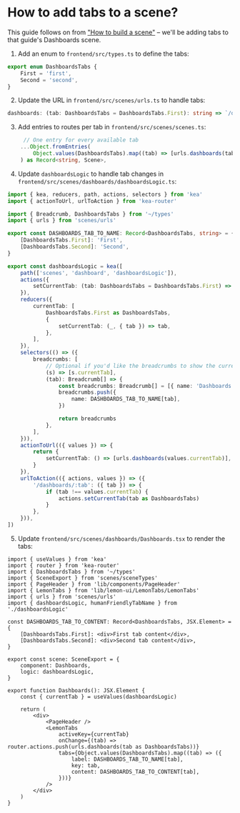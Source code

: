 
<Meta title="How to add tabs to a scene?" />

# How to add tabs to a scene?

This guide follows on from ["How to build a scene"](/docs/how-to-build-a-scene--page) – we'll be adding tabs to that guide's Dashboards scene.

1. Add an enum to `frontend/src/types.ts` to define the tabs:

```ts title="frontend/src/types.ts"
export enum DashboardsTabs {
    First = 'first',
    Second = 'second',
}
```

2. Update the URL in `frontend/src/scenes/urls.ts` to handle tabs:

```ts title="frontend/src/scenes/urls.ts"
dashboards: (tab: DashboardsTabs = DashboardsTabs.First): string => `/dashboards/${tab}`
```

3. Add entries to routes per tab in `frontend/src/scenes/scenes.ts`:

```ts title="frontend/src/scenes/scenes.ts"
     // One entry for every available tab
    ...Object.fromEntries(
        Object.values(DashboardsTabs).map((tab) => [urls.dashboards(tab), Scene.Dashboards])
    ) as Record<string, Scene>,
```

4. Update `dashboardsLogic` to handle tab changes in `frontend/src/scenes/dashboards/dashboardsLogic.ts`:

```ts title="frontend/src/scenes/dashboards/dashboardsLogic.ts"
import { kea, reducers, path, actions, selectors } from 'kea'
import { actionToUrl, urlToAction } from 'kea-router'

import { Breadcrumb, DashboardsTabs } from '~/types'
import { urls } from 'scenes/urls'

export const DASHBOARDS_TAB_TO_NAME: Record<DashboardsTabs, string> = {
    [DashboardsTabs.First]: 'First',
    [DashboardsTabs.Second]: 'Second',
}

export const dashboardsLogic = kea([
    path(['scenes', 'dashboard', 'dashboardsLogic']),
    actions({
        setCurrentTab: (tab: DashboardsTabs = DashboardsTabs.First) => ({ tab }),
    }),
    reducers({
        currentTab: [
            DashboardsTabs.First as DashboardsTabs,
            {
                setCurrentTab: (_, { tab }) => tab,
            },
        ],
    }),
    selectors(() => ({
        breadcrumbs: [
            // Optional if you'd like the breadcrumbs to show the current tab
            (s) => [s.currentTab],
            (tab): Breadcrumb[] => {
                const breadcrumbs: Breadcrumb[] = [{ name: 'Dashboards' }]
                breadcrumbs.push({
                    name: DASHBOARDS_TAB_TO_NAME[tab],
                })

                return breadcrumbs
            },
        ],
    })),
    actionToUrl(({ values }) => {
        return {
            setCurrentTab: () => [urls.dashboards(values.currentTab)],
        }
    }),
    urlToAction(({ actions, values }) => ({
        '/dashboards/:tab': ({ tab }) => {
            if (tab !== values.currentTab) {
                actions.setCurrentTab(tab as DashboardsTabs)
            }
        },
    })),
])
```

5. Update `frontend/src/scenes/dashboards/Dashboards.tsx` to render the tabs:

```tsx title="frontend/src/scenes/dashboards/Dashboards.tsx"
import { useValues } from 'kea'
import { router } from 'kea-router'
import { DashboardsTabs } from '~/types'
import { SceneExport } from 'scenes/sceneTypes'
import { PageHeader } from 'lib/components/PageHeader'
import { LemonTabs } from 'lib/lemon-ui/LemonTabs/LemonTabs'
import { urls } from 'scenes/urls'
import { dashboardsLogic, humanFriendlyTabName } from './dashboardsLogic'

const DASHBOARDS_TAB_TO_CONTENT: Record<DashboardsTabs, JSX.Element> = {
    [DashboardsTabs.First]: <div>First tab content</div>,
    [DashboardsTabs.Second]: <div>Second tab content</div>,
}

export const scene: SceneExport = {
    component: Dashboards,
    logic: dashboardsLogic,
}

export function Dashboards(): JSX.Element {
    const { currentTab } = useValues(dashboardsLogic)

    return (
        <div>
            <PageHeader />
            <LemonTabs
                activeKey={currentTab}
                onChange={(tab) => router.actions.push(urls.dashboards(tab as DashboardsTabs))}
                tabs={Object.values(DashboardsTabs).map((tab) => ({
                    label: DASHBOARDS_TAB_TO_NAME[tab],
                    key: tab,
                    content: DASHBOARDS_TAB_TO_CONTENT[tab],
                }))}
            />
        </div>
    )
}
```

